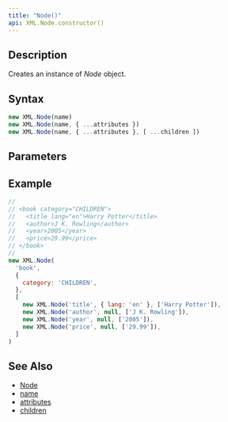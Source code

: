 ```yaml
---
title: "Node()"
api: XML.Node.constructor()
---
```


## Description

Creates an instance of _Node_ object.

## Syntax

``` js
new XML.Node(name)
new XML.Node(name, { ...attributes })
new XML.Node(name, { ...attributes }, [ ...children ])
```

## Parameters

<Parameters/>

## Example

``` js
//
// <book category="CHILDREN">
//   <title lang="en">Harry Potter</title>
//   <author>J K. Rowling</author>
//   <year>2005</year>
//   <price>29.99</price>
// </book>
//
new XML.Node(
  'book',
  {
    category: 'CHILDREN',
  },
  [
    new XML.Node('title', { lang: 'en' }, ['Harry Potter']),
    new XML.Node('author', null, ['J K. Rowling']),
    new XML.Node('year', null, ['2005']),
    new XML.Node('price', null, ['29.99']),
  ]
)
```

## See Also

* [Node](/reference/api/XML/Node)
* [name](/reference/api/XML/Node/name)
* [attributes](/reference/api/XML/Node/attributes)
* [children](/reference/api/XML/Node/children)
